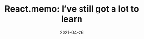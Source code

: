 ---
title: "React.memo: I’ve still got a lot to learn"
tagline: How a small change can increase app performance
date: 2021-04-26
link: https://jagonzalr.medium.com/react-memo-ive-still-got-a-lot-to-learn-9d605c608a7
type: post
---